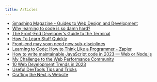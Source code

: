 ```yaml
---
title: Articles
---
```


- [Smashing Magazine - Guides to Web Design and Development ](https://www.smashingmagazine.com/guides/)
- [Why learning to code is so damn hard?](https://www.thinkful.com/blog/why-learning-to-code-is-so-damn-hard/)
- [The Front-End Developer's Guide to the Terminal](https://www.joshwcomeau.com/javascript/terminal-for-js-devs/)
- [How To Learn Stuff Quickly](https://www.joshwcomeau.com/blog/how-to-learn-stuff-quickly/)
- [Front-end may soon need new sub-disciplines](https://medium.com/@muratcorlu/front-end-may-soon-need-new-sub-disciplines-60a4cde20562)
- [Learning to Code: How to Think Like a Programmer - Zapier](https://zapier.com/blog/think-like-a-programmer/)
- [How to write maintainable JavaScript code in 2023 — Web or Node.js](https://blog.devgenius.io/how-to-write-maintainable-javascript-code-in-2023-web-or-node-js-d66d8baead67)
- [My Challenge to the Web Performance Community](https://philipwalton.com/articles/my-challenge-to-the-web-performance-community/)
- [10 Web Development Trends in 2023](https://www.robinwieruch.de/web-development-trends/)
- [Useful DevTools Tips and Tricks](https://www.smashingmagazine.com/2023/06/popular-devtools-tips/)
- [Crafting the Next.js Website](https://rauno.me/craft/nextjs)
